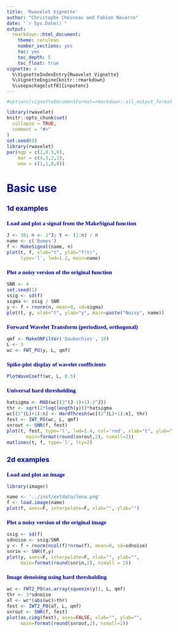 ```yaml
---
title: 'Rwavelet Vignette'
author: "Christophe Chesneau and Fabien Navarro"
date: "`r Sys.Date()`"
output:
  rmarkdown::html_document:
    theme: cerulean
    number_sections: yes
    toc: yes
    toc_depth: 5
    toc_float: true
vignette: >
  %\VignetteIndexEntry{Rwavelet Vignette}
  %\VignetteEngine{knitr::rmarkdown}
  %\usepackage[utf8]{inputenc}
---
```

<style type="text/css">

body{ /* Normal  */
      font-size: 12px;
  }
td {  /* Table  */
  font-size: 8px;
}
h1.title {
  font-size: 38px;
  color: DarkRed;
}
h1 { /* Header 1 */
  font-size: 28px;
  color: DarkBlue;
}
h2 { /* Header 2 */
    font-size: 18px;
  color: DarkBlue;
}
h3 { /* Header 3 */
  font-size: 15px;
  font-family: "Times New Roman", Times, serif;
  color: DarkBlue;
}
code.r{ /* Code block */
    font-size: 12px;
}
pre { /* Code block - determines code spacing between lines */
    font-size: 14px;
}
</style>

```r
#options(vignetteDocumentFormat=rmarkdown::all_output_formats("rwaveletvignette.Rmd"))
```

```r
library(rwavelet)
knitr::opts_chunk$set(
  collapse = TRUE,
  comment = "#>"
)
set.seed(0)
library(rwavelet)
par(mgp = c(2,0.5,0),
    mar = c(4,3,2,1),
    oma = c(1,1,0,0))
```

# Basic use

## 1d examples
### Load and plot a signal from the MakeSignal function {#example1}
```r
J <- 10; n <- 2^J; t <- (1:n) / n
name <- c('Bumps')
f <- MakeSignal(name, n)
plot(t, f, xlab="t", ylab="f(t)",
     type='l', lwd=1.2, main=name)
```

### Plot a noisy version of the original function {#example2}
```r
SNR <- 4
set.seed(1)
ssig <- sd(f)
sigma <- ssig / SNR
y <- f + rnorm(n, mean=0, sd=sigma)
plot(t, y, xlab="t", ylab="y", main=paste("Noisy", name))
```

### Forward Wavelet Transform (periodized, orthogonal) {#example3}
```r
qmf <- MakeONFilter('Daubechies', 10)
L <- 3
wc <- FWT_PO(y, L, qmf)
```

### Spike-plot display of wavelet coefficients {#example4}
```r
PlotWaveCoeff(wc, L, 0.5)
```

### Universal hard thresholding  {#example5}
```r
hatsigma <- MAD(wc[(2^(J-1)+1):2^J])
thr <- sqrt(2*log(length(y)))*hatsigma
wc[(2^(L)+1):n] <- HardThresh(wc[(2^(L)+1):n], thr)
fest <- IWT_PO(wc, L, qmf)
snrout <- SNR(f, fest)
plot(t, fest, type='l', lwd=1.4, col='red', xlab="t", ylab="hat_f(t)",
	   main=format(round(snrout,2), nsmall=2))
matlines(t, f, type='l', lty=2)
```

## 2d examples
### Load and plot an image
```r
library(imager)
```

```r
name <- '../inst/extdata/lena.png'
f <- load.image(name)
plot(f, axes=F, interpolate=F, xlab="", ylab="")
```

### Plot a noisy version of the original image
```r
ssig <- sd(f)
sdnoise <- ssig/SNR
y <- f + rnorm(ncol(f)*nrow(f), mean=0, sd=sdnoise)
snrin <- SNR(f,y)
plot(y, axes=F, interpolate=F, xlab="", ylab="",
     main=format(round(snrin,2), nsmall = 2))
```

### Image denoising using hard thresholding
```r
wc <- FWT2_PO(as.array(squeeze(y)), L, qmf)
thr <- 3*sdnoise
aT <- wc*(abs(wc)>thr)
fest <- IWT2_PO(aT, L, qmf)
snrout <- SNR(f, fest)
plot(as.cimg(fest), axes=FALSE, xlab="", ylab="",
     main=format(round(snrout,2), nsmall=2))
```
